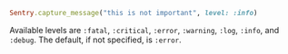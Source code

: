 ```ruby
Sentry.capture_message("this is not important", level: :info)
```

Available levels are `:fatal`, `:critical`, `:error`, `:warning`, `:log`, `:info`, and `:debug`. The default, if not specified, is `:error`.
